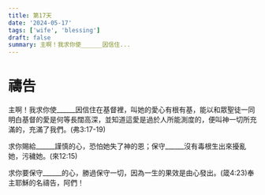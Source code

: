 ```yaml
---
title: 第17天
date: '2024-05-17'
tags: ['wife', 'blessing']
draft: false
summary: 主啊！我求你使______因信住...
---
```


# 禱告


主啊！我求你使______因信住在基督裡，叫她的愛心有根有基，能以和眾聖徒一同明白基督的愛是何等長闊高深，並知道這愛是過於人所能測度的，便叫神一切所充滿的，充滿了我們。(弗3:17-19)

求你賜給______謹慎的心，恐怕她失了神的恩；保守______沒有毒根生出來擾亂她，污穢她。(來12:15)

求你要保守______的心，勝過保守一切，因為一生的果效是由心發出。(箴4:23)奉主耶穌的名禱告，阿們！
